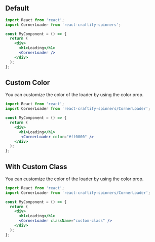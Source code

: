 
<Meta title="Spinners/CornerLoader" component={CornerLoader} />

## Default

```jsx
import React from 'react';
import CornerLoader from 'react-craftify-spinners';

const MyComponent = () => {
  return (
    <div>
      <h1>Loading</h1>
      <CornerLoader />
    </div>
  );
};
```


## Custom Color

You can customize the color of the loader by using the color prop.

```jsx
import React from 'react';
import CornerLoader from 'react-craftify-spinners/CornerLoader';

const MyComponent = () => {
  return (
    <div>
      <h1>Loading</h1>
       <CornerLoader color="#ff0000" />
    </div>
  );
};
```
## With Custom Class

You can customize the color of the loader by using the color prop.

```jsx
import React from 'react';
import CornerLoader from 'react-craftify-spinners/CornerLoader';

const MyComponent = () => {
  return (
    <div>
      <h1>Loading</h1>
      <CornerLoader className="custom-class" />
    </div>
  );
};
```